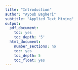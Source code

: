 ```yaml
---
title: "Introduction"
author: "Ayoub Bagheri"
subtitle: "Applied Text Mining"
output:
  pdf_document:
    toc: yes
    toc_depth: '5'
  html_document:
    number_sections: no
    toc: yes
    toc_depth: 5
    toc_float: yes
---
```


<!-- Just put this heading in YAML -->